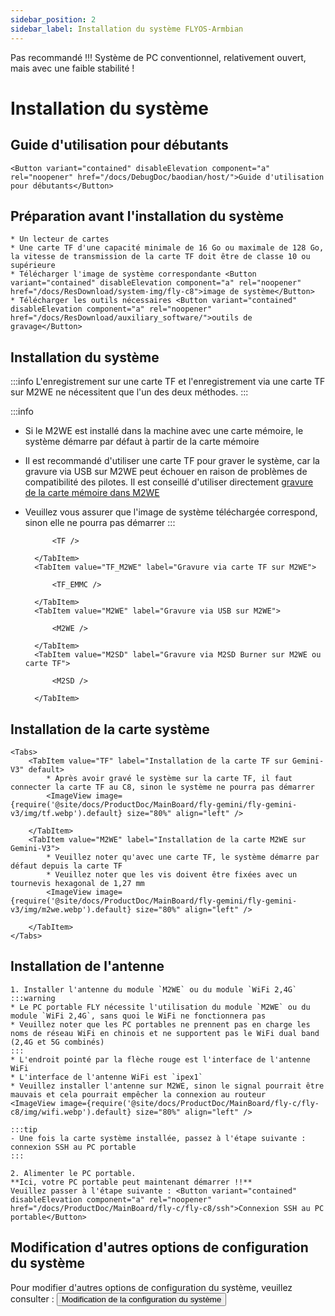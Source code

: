 ```yaml
---
sidebar_position: 2
sidebar_label: Installation du système FLYOS-Armbian
---
```


Pas recommandé !!! Système de PC conventionnel, relativement ouvert, mais avec une faible stabilité !





# Installation du système

## Guide d'utilisation pour débutants

    <Button variant="contained" disableElevation component="a" rel="noopener" href="/docs/DebugDoc/baodian/host/">Guide d'utilisation pour débutants</Button>

## Préparation avant l'installation du système

    * Un lecteur de cartes
    * Une carte TF d'une capacité minimale de 16 Go ou maximale de 128 Go, la vitesse de transmission de la carte TF doit être de classe 10 ou supérieure
    * Télécharger l'image de système correspondante <Button variant="contained" disableElevation component="a" rel="noopener" href="/docs/ResDownload/system-img/fly-c8">image de système</Button>
    * Télécharger les outils nécessaires <Button variant="contained" disableElevation component="a" rel="noopener" href="/docs/ResDownload/auxiliary_software/">outils de gravage</Button>

## Installation du système

:::info
L'enregistrement sur une carte TF et l'enregistrement via une carte TF sur M2WE ne nécessitent que l'un des deux méthodes.
:::

:::info
* Si le M2WE est installé dans la machine avec une carte mémoire, le système démarre par défaut à partir de la carte mémoire
* Il est recommandé d'utiliser une carte TF pour graver le système, car la gravure via USB sur M2WE peut échouer en raison de problèmes de compatibilité des pilotes. Il est conseillé d'utiliser directement [gravure de la carte mémoire dans M2WE](https://mellow-next.klipper.cn/docs/ProductDoc/SBC/fly-pi-v2/fly-os)
* Veuillez vous assurer que l'image de système téléchargée correspond, sinon elle ne pourra pas démarrer
:::

    <Tabs>
        <TabItem value="TF" label="Gravure sur carte TF" default>
            
            <TF />
            
        </TabItem>
        <TabItem value="TF_M2WE" label="Gravure via carte TF sur M2WE">
            
            <TF_EMMC />

        </TabItem>
        <TabItem value="M2WE" label="Gravure via USB sur M2WE">
            
            <M2WE />

        </TabItem>
        <TabItem value="M2SD" label="Gravure via M2SD Burner sur M2WE ou carte TF">
            
            <M2SD />

        </TabItem>
    </Tabs>

## Installation de la carte système

    <Tabs>
        <TabItem value="TF" label="Installation de la carte TF sur Gemini-V3" default>
            * Après avoir gravé le système sur la carte TF, il faut connecter la carte TF au C8, sinon le système ne pourra pas démarrer
            <ImageView image={require('@site/docs/ProductDoc/MainBoard/fly-gemini/fly-gemini-v3/img/tf.webp').default} size="80%" align="left" />  

        </TabItem>
        <TabItem value="M2WE" label="Installation de la carte M2WE sur Gemini-V3">
            * Veuillez noter qu'avec une carte TF, le système démarre par défaut depuis la carte TF
            * Veuillez noter que les vis doivent être fixées avec un tournevis hexagonal de 1,27 mm
            <ImageView image={require('@site/docs/ProductDoc/MainBoard/fly-gemini/fly-gemini-v3/img/m2we.webp').default} size="80%" align="left" />  

        </TabItem>
    </Tabs>

## Installation de l'antenne

    1. Installer l'antenne du module `M2WE` ou du module `WiFi 2,4G`
    :::warning
    * Le PC portable FLY nécessite l'utilisation du module `M2WE` ou du module `WiFi 2,4G`, sans quoi le WiFi ne fonctionnera pas
    * Veuillez noter que les PC portables ne prennent pas en charge les noms de réseau WiFi en chinois et ne supportent pas le WiFi dual band (2,4G et 5G combinés)
    :::
    * L'endroit pointé par la flèche rouge est l'interface de l'antenne WiFi
    * L'interface de l'antenne WiFi est `ipex1`
    * Veuillez installer l'antenne sur M2WE, sinon le signal pourrait être mauvais et cela pourrait empêcher la connexion au routeur
    <ImageView image={require('@site/docs/ProductDoc/MainBoard/fly-c/fly-c8/img/wifi.webp').default} size="80%" align="left" /> 

    :::tip
    - Une fois la carte système installée, passez à l'étape suivante : connexion SSH au PC portable
    :::

    2. Alimenter le PC portable.  
    **Ici, votre PC portable peut maintenant démarrer !!**  
    Veuillez passer à l'étape suivante : <Button variant="contained" disableElevation component="a" rel="noopener" href="/docs/ProductDoc/MainBoard/fly-c/fly-c8/ssh">Connexion SSH au PC portable</Button>

## Modification d'autres options de configuration du système

Pour modifier d'autres options de configuration du système, veuillez consulter : <Button variant="contained" disableElevation component="a" rel="noopener" href="/docs/ProductDoc/MainBoard/fly-c/fly-c8/flyos/os_config">Modification de la configuration du système</Button>

